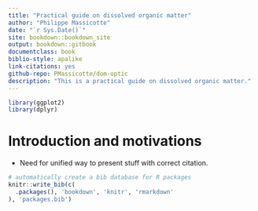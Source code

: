 ```yaml
--- 
title: "Practical guide on dissolved organic matter"
author: "Philippe Massicotte"
date: "`r Sys.Date()`"
site: bookdown::bookdown_site
output: bookdown::gitbook
documentclass: book
biblio-style: apalike
link-citations: yes
github-repo: PMassicotte/dom-optic
description: "This is a practical guide on dissolved organic matter."
---
```


```r
library(ggplot2)
library(dplyr)
```


# Introduction and motivations

- Need for unified way to present stuff with correct citation.

```r
# automatically create a bib database for R packages
knitr::write_bib(c(
  .packages(), 'bookdown', 'knitr', 'rmarkdown'
), 'packages.bib')
```
